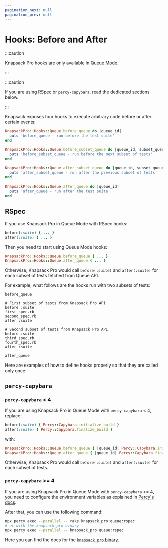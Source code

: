 ```yaml
---
pagination_next: null
pagination_prev: null
---
```



# Hooks: Before and After

:::caution

Knapsack Pro hooks are only available in [Queue Mode](../overview/index.mdx#queue-mode-dynamic-split).

:::

:::caution

If you are using RSpec or `percy-capybara`, read the dedicated sections below.

:::

Knapsack exposes four hooks to execute arbitrary code before or after certain events:

```ruby
KnapsackPro::Hooks::Queue.before_queue do |queue_id|
  puts 'before_queue - run before the test suite'
end

KnapsackPro::Hooks::Queue.before_subset_queue do |queue_id, subset_queue_id|
  puts 'before_subset_queue - run before the next subset of tests'
end

KnapsackPro::Hooks::Queue.after_subset_queue do |queue_id, subset_queue_id|
  puts 'after_subset_queue - run after the previous subset of tests'
end

KnapsackPro::Hooks::Queue.after_queue do |queue_id|
  puts 'after_queue - run after the test suite'
end
```

## RSpec

If you use Knapsack Pro in Queue Mode with RSpec hooks:

```ruby
before(:suite) { ... }
after(:suite) { ... }
```

Then you need to start using Queue Mode hooks:

```ruby
KnapsackPro::Hooks::Queue.before_queue { ... }
KnapsackPro::Hooks::Queue.after_queue { ... }
```

Otherwise, Knapsack Pro would call `before(:suite)` and `after(:suite)` for each subset of tests fetched from Queue API.

For example, what follows are the hooks run with two subsets of tests:

```
before_queue

# First subset of tests from Knapsack Pro API
before :suite
first_spec.rb
second_spec.rb
after :suite

# Second subset of tests from Knapsack Pro API
before :suite
third_spec.rb
fourth_spec.rb
after :suite

after_queue
```

Here are examples of how to define hooks properly so that they are called only once:

<Tabs>
  <TabItem value="junit-formatter" label="Before suite hook" default>
    <BeforeSuiteHookQueueMode />
  </TabItem>
  <TabItem value="json-formatter" label="After suite hook">
    <AfterSuiteHookQueueMode />
  </TabItem>
</Tabs>

## `percy-capybara`

### `percy-capybara` < 4

If you are using Knapsack Pro in Queue Mode with `percy-capybara` < 4, replace:

```ruby
before(:suite) { Percy::Capybara.initialize_build }
after(:suite) { Percy::Capybara.finalize_build }
```

with:

```ruby
KnapsackPro::Hooks::Queue.before_queue { |queue_id| Percy::Capybara.initialize_build }
KnapsackPro::Hooks::Queue.after_queue { |queue_id| Percy::Capybara.finalize_build }
```

Otherwise, Knapsack Pro would call `before(:suite)` and `after(:suite)` for each subset of tests.

### `percy-capybara` >= 4

If you are using Knapsack Pro in Queue Mode with `percy-capybara` >= 4, you need to configure the environment variables as explained in [Percy's docs](https://docs.percy.io/docs/parallel-test-suites#section-manual-configuration-with-environment-variables).

After that, you can use the following command:

```bash
npx percy exec --parallel -- rake knapsack_pro:queue:rspec
# or with the knapsack_pro binary
npx percy exec --parallel -- knapsack_pro queue:rspec
```

Here you can find the docs for the [`knapsack_pro` binary](cookbook.md#use-the-knapsack-pro-binary).
